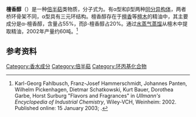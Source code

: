 {{chembox
| Name = 檀香醇
| ImageFile = Santalol_terpenoid.png
| ImageName = α-檀香醇(I)与β-檀香醇(II)
| IUPACName = α-檀香醇: (''Z'')-5-(2,3-Dimethyltricyclol[2.2.1.0<sup>2,6</sup>]hept-3-yl)-2-methylpent-2-en-1-ol<br/>
β-檀香醇:  (2''Z'')-2-Methyl-5-[2-methyl-3-methylene-bicyclo[2.2.1]hept-2-yl]pent-2-en-1-ol
| OtherNames = 
|Section1={{Chembox Identifiers
| ChemSpiderID = 16736011
| ChemSpiderID_Comment = (α)
| SMILES = C/C(CO)=C\CCC3(C)C1CC2C(C1)C23C  (α)<br/> C/C(CO)=C\CCC2(C)C(=C)C1CC2CC1 (β)
| CASNo = 115-71-9
| CASNo_Comment = α
| CASNo_Ref = {{cascite|changed|??}}
| CASNo1 = 77-42-9
| CASNo1_Comment = β
| CASNo1_Ref = {{cascite|changed|??}}
| EINECS = 204-102-8
| EINECS_Comment = α
| EINECS1 = 201-027-2
| EINECS1_Comment = β
 }}
|Section2={{Chembox Properties
| C=15 | H=24 | O=1
| Appearance = 液体
| Density = 0.9770 g/cm<sup>3</sup> (α)<br/>0.9717 g/cm<sup>3</sup> (β)
| Solubility = 难溶
| Solubility1 = 能溶
| Solvent1 = 乙醇
| Solubility2 = 能溶
| Solvent2 = 乙醚
| RefractIndex = 1.5017 (α)<br/>1.5100 (β)
| BoilingPt = 166 °C(α)<br/>177 °C(β)
| pKa =
| Viscosity =
| Dipole =
| SpecRotation = +10.3° (α)
 }}
|Section7={{Chembox Hazards
| ExternalSDS = 
| MainHazards = 
| FlashPt = 
 }}
|Section8={{Chembox Related
| OtherFunction_label = [[萜|萜]]类 
}}
}}
'''檀香醇'''（{{lang-en|'''santalol'''}}）是一种[[萜|倍半萜]]类物质，分子式为{{chem|C|15|H|24|O}}。有α型和β型两种[[同分异构体|同分异构体]]，两者桥环骨架不同，α型具有三元环结构。檀香醇存在于[[檀香|檀香]]等[[檀木|檀木]]的精油中，其主要成分是α-檀香醇，含量占55%，而β-檀香醇占20%。通过[[水蒸气蒸馏|水蒸气蒸馏]]从檀木中提取精油，2002年产量约60吨。<ref name=Ullmann>Karl-Georg Fahlbusch, Franz-Josef Hammerschmidt, Johannes Panten, Wilhelm Pickenhagen, Dietmar Schatkowski, Kurt Bauer, Dorothea Garbe, Horst Surburg "Flavors and Fragrances" in ''Ullmann's Encyclopedia of Industrial Chemistry'', Wiley-VCH, Weinheim: 2002. Published online: 15 January 2003; {{DOI|10.1002/14356007.a11_141}}.</ref>

==参考资料==
{{Reflist}}
[[Category:香水成分|Category:香水成分]]
[[Category:倍半萜|Category:倍半萜]]
[[Category:环丙基化合物|Category:环丙基化合物]]